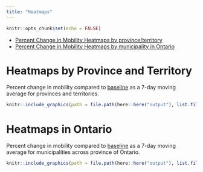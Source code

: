 ```yaml
---
title: "Heatmaps"
---
```


```r
knitr::opts_chunk$set(echo = FALSE)
```


- [Percent Change in Mobility Heatmaps by province/territory](#heatmaps-by-province-and-territory)
- [Percent Change in Mobility Heatmaps by municipality in Ontario](#heatmaps-in-ontario)

\n\n

# Heatmaps by Province and Territory

Percent change in mobility compared to [baseline](https://support.google.com/covid19-mobility/answer/9824897?hl=en&ref_topic=9822927#) as a 7-day moving average for provinces and territories.
```r
knitr::include_graphics(path = file.path(here::here("output"), list.files(here::here("output"), pattern = "heatmap_")))
```


# Heatmaps in Ontario

Percent change in mobility compared to [baseline](https://support.google.com/covid19-mobility/answer/9824897?hl=en&ref_topic=9822927#) as a 7-day moving average for municipalities across province of Ontario.

```r
knitr::include_graphics(path = file.path(here::here("output"), list.files(here::here("output"), pattern = "heatmapON_")))
```

